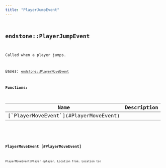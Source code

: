 ```yaml
---
title: "PlayerJumpEvent"
---
```


## <code className="doc-symbol doc-symbol-class"/> endstone::PlayerJumpEvent

Called when a player jumps.


Bases: [`endstone::PlayerMoveEvent`](player_move_event)
















**Functions:**

<table>
<thead>
   <tr>
      <th>Name</th>
      <th>Description</th>
   </tr>
</thead>
<tbody>
<tr key="classendstone_1_1_player_jump_event_1a8a1cf3638b2074e1d7845129adbbfed5">
    <td>[`PlayerMoveEvent`](#PlayerMoveEvent)</td>
    <td></td>
</tr>
</tbody>
</table>

### <code className="doc-symbol doc-symbol-function"/> PlayerMoveEvent [#PlayerMoveEvent]

```cpp
PlayerMoveEvent(Player &player, Location from, Location to)
```
